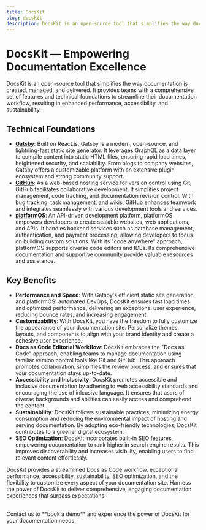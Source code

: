 ```yaml
---
title: DocsKit
slug: docskit
description: DocsKit is an open-source tool that simplifies the way documentation is created, managed, and delivered.
---
```


# DocsKit — Empowering Documentation Excellence

DocsKit is an open-source tool that simplifies the way documentation is created, managed, and delivered. It provides teams with a comprehensive set of features and technical foundations to streamline their documentation workflow, resulting in enhanced performance, accessibility, and sustainability.

## Technical Foundations

* **[Gatsby](https://www.gatsbyjs.com)**: Built on React.js, Gatsby is a modern, open-source, and lightning-fast static site generator. It leverages GraphQL as a data layer to compile content into static HTML files, ensuring rapid load times, heightened security, and scalability. From blogs to company websites, Gatsby offers a customizable platform with an extensive plugin ecosystem and strong community support.
* **[GitHub](https://github.com)**: As a web-based hosting service for version control using Git, GitHub facilitates collaborative development. It simplifies project management, code tracking, and documentation revision control. With bug tracking, task management, and wikis, GitHub enhances teamwork and integrates seamlessly with various development tools and services.
* **[platformOS](https://www.platformos.com)**: An API-driven development platform, platformOS empowers developers to create scalable websites, web applications, and APIs. It handles backend services such as database management, authentication, and payment processing, allowing developers to focus on building custom solutions. With its "code anywhere" approach, platformOS supports diverse code editors and IDEs. Its comprehensive documentation and supportive community provide valuable resources and assistance.

## Key Benefits

* **Performance and Speed**: With Gatsby's efficient static site generation and platformOS' automated DevOps, DocsKit ensures fast load times and optimized performance, delivering an exceptional user experience, reducing bounce rates, and increasing engagement.
* **Customizability**: With DocsKit, you have the freedom to fully customize the appearance of your documentation site. Personalize themes, layouts, and components to align with your brand identity and create a cohesive user experience.
* **Docs as Code Editorial Workflow**: DocsKit embraces the "Docs as Code" approach, enabling teams to manage documentation using familiar version control tools like Git and GitHub. This approach promotes collaboration, simplifies the review process, and ensures that your documentation stays up-to-date.
* **Accessibility and Inclusivity**: DocsKit promotes accessible and inclusive documentation by adhering to web accessibility standards and encouraging the use of inlcusive language. It ensures that users of diverse backgrounds and abilities can easily access and comprehend the content.
* **Sustainability**: DocsKit follows sustainable practices, minimizing energy consumption and reducing the environmental impact of hosting and serving documentation. By adopting eco-friendly technologies, DocsKit contributes to a greener digital ecosystem.
* **SEO Optimization**: DocsKit incorporates built-in SEO features, empowering documentation to rank higher in search engine results. This improves discoverability and increases visibility, enabling users to find relevant content effortlessly.

DocsKit provides a streamlined Docs as Code workflow, exceptional performance, accessibility, sustainability, SEO optimization, and the flexibility to customize every aspect of your documentation site. Harness the power of DocsKit to deliver comprehensive, engaging documentation experiences that surpass expectations. 

<br />
<CtaCard iconSrc={calendarIcon} ctaText="Book a demo" ctaLink="/contact/">Contact us to **book a demo** and experience the power of DocsKit for your documentation needs.</CtaCard>
<br />


